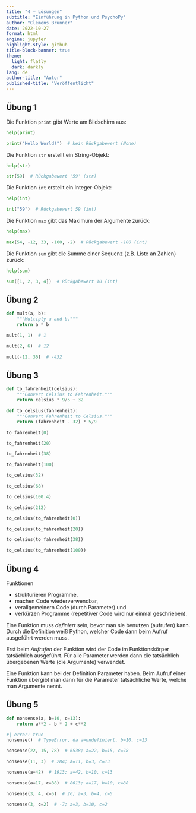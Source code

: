 ```yaml
---
title: "4 – Lösungen"
subtitle: "Einführung in Python und PsychoPy"
author: "Clemens Brunner"
date: 2022-10-27
format: html
engine: jupyter
highlight-style: github
title-block-banner: true
theme:
  light: flatly
  dark: darkly
lang: de
author-title: "Autor"
published-title: "Veröffentlicht"
---
```


## Übung 1

Die Funktion `print` gibt Werte am Bildschirm aus:

```python
help(print)
```

```python
print("Hello World!")  # kein Rückgabewert (None)
```

Die Funktion `str` erstellt ein String-Objekt:

```python
help(str)
```

```python
str(59)  # Rückgabewert '59' (str)
```

Die Funktion `int` erstellt ein Integer-Objekt:

```python
help(int)
```

```python
int("59")  # Rückgabewert 59 (int)
```

Die Funktion `max` gibt das Maximum der Argumente zurück:

```python
help(max)
```

```python
max(54, -12, 33, -100, -2)  # Rückgabewert -100 (int)
```

Die Funktion `sum` gibt die Summe einer Sequenz (z.B. Liste an Zahlen) zurück:

```python
help(sum)
```

```python
sum([1, 2, 3, 4])  # Rückgabewert 10 (int)
```


## Übung 2

```python
def mult(a, b):
    """Multiply a and b."""
    return a * b
```

```python
mult(1, 1)  # 1
```

```python
mult(2, 6)  # 12
```

```python
mult(-12, 36)  # -432
```


## Übung 3

```python
def to_fahrenheit(celsius):
    """Convert Celsius to Fahrenheit."""
    return celsius * 9/5 + 32
```

```python
def to_celsius(fahrenheit):
    """Convert Fahrenheit to Celsius."""
    return (fahrenheit - 32) * 5/9
```

```python
to_fahrenheit(0)
```

```python
to_fahrenheit(20)
```

```python
to_fahrenheit(38)
```

```python
to_fahrenheit(100)
```

```python
to_celsius(32)
```

```python
to_celsius(68)
```

```python
to_celsius(100.4)
```

```python
to_celsius(212)
```

```python
to_celsius(to_fahrenheit(0))
```

```python
to_celsius(to_fahrenheit(20))
```

```python
to_celsius(to_fahrenheit(38))
```

```python
to_celsius(to_fahrenheit(100))
```


## Übung 4

Funktionen

- strukturieren Programme,
- machen Code wiederverwendbar,
- verallgemeinern Code (durch Parameter) und
- verkürzen Programme (repetitiver Code wird nur einmal geschrieben).

Eine Funktion muss *definiert* sein, bevor man sie benutzen (aufrufen) kann. Durch die Definition weiß Python, welcher Code dann beim Aufruf ausgeführt werden muss.

Erst beim *Aufrufen* der Funktion wird der Code im Funktionskörper tatsächlich ausgeführt. Für alle Parameter werden dann die tatsächlich übergebenen Werte (die Argumente) verwendet.

Eine Funktion kann bei der Definition Parameter haben. Beim Aufruf einer Funktion übergibt man dann für die Parameter tatsächliche Werte, welche man Argumente nennt.


## Übung 5

```python
def nonsense(a, b=10, c=13):
    return a**2 - b * 2 + c**2
```

```python
#| error: true
nonsense()  # TypeError, da a=undefiniert, b=10, c=13
```

```python
nonsense(22, 15, 78)  # 6538; a=22, b=15, c=78
```

```python
nonsense(11, 3)  # 284; a=11, b=3, c=13
```

```python
nonsense(a=42)  # 1913; a=42, b=10, c=13
```

```python
nonsense(a=17, c=88)  # 8013; a=17, b=10, c=88
```

```python
nonsense(3, 4, c=5)  # 26; a=3, b=4, c=5
```

```python
nonsense(3, c=2)  # -7; a=3, b=10, c=2
```

